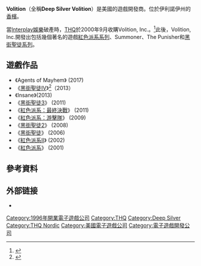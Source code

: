 {{noteTA
|G1=Games
|1=zh-cn:尚佩恩; zh-tw:香檳;
}}
{{Infobox company
| company_name     = Deep Silver Volition, LLC
| company_logo     = Volition logo.png
| caption          = 
| company_type     = [[Deep_Silver|Deep Silver]]的子公司
| company_slogan   = 
| foundation       = 1996年11月<br/>2013年（Deep Silver收購）
| location         = [[美國|美國]][[伊利諾伊州|伊利諾伊州]][[香檳_(伊利諾州)|香檳]]
| key_people       = Mike Kulas（總裁）<br />Dan Cermak（副總裁）
| industry         = [[電子遊戲|電子遊戲]]
| revenue          = 
| operating_income = 
| net_income       = 
| owner            = [[THQ|THQ]]（2000-2013）<br>[[Koch_Media|Koch Media]]（2013至今）
| parent           = [[THQ|THQ]]（2000-2013）<br>[[Deep_Silver|Deep Silver]]（2013-至今）
| homepage         = http://www.volition-inc.com/
}}

'''Volition'''（全稱'''Deep Silver Volition'''）是美國的遊戲開發商。位於伊利諾伊州的[[香檳_(伊利諾州)|香檳]]。

當[[Interplay娛樂|Interplay娛樂]]破產時，[[THQ|THQ]]於2000年9月收購Volition, Inc.。<ref>{{cite news | url=http://articles.latimes.com/2000/sep/12/local/me-19795 | work=Los Angeles Times | title=THQ Acquires Volition in Stock Transaction | date=12 September 2000 | accessdate=2012-01-30 | archive-date=2012-10-25 | archive-url=https://web.archive.org/web/20121025153545/http://articles.latimes.com/2000/sep/12/local/me-19795 | dead-url=no }}</ref>此後，Volition, Inc.開發出包括幾個著名的遊戲[[紅色派系系列|紅色派系系列]]、Summoner、The Punisher和[[黑街聖徒系列|黑街聖徒系列]]。

== 遊戲作品 ==
*《Agents of Mayhem》 (2017)
*《[[黑街聖徒IV|黑街聖徒IV]]》<ref>{{cite web|url=http://www.g4tv.com/thefeed/blog/post/718145/saints-row-4-confirmed-to-be-wilder-than-saints-row-3/|title=Saints Row 4 Confirmed, To Be "Wilder" Than Saints Row 3|last=Johnson|first=Stephen|date=November 8, 2011|publisher=G4TV|accessdate=19 December 2011|archive-date=2018-01-11|archive-url=https://web.archive.org/web/20180111162236/http://www.g4tv.com/thefeed/blog/post/718145/saints-row-4-confirmed-to-be-wilder-than-saints-row-3/}}</ref>（2013）
*《Insane》(2013)
*《[[黑街聖徒3|黑街聖徒3]]》 (2011)
*《[[紅色派系：最終決戰|紅色派系：最終決戰]]》 (2011)
*《[[紅色派系：游擊隊|紅色派系：游擊隊]]》 (2009)
*《[[黑街聖徒2|黑街聖徒2]]》 (2008)
*《[[黑街聖徒|黑街聖徒]]》 (2006)
*《[[紅色派系II|紅色派系II]]》 (2002)
*《[[紅色派系|紅色派系]]》 (2001)

== 參考資料 ==
{{reflist}}

== 外部链接 ==
* {{Official|http://www.dsvolition.com/}}

{{Embracer Group}}

{{Authority control}}
[[Category:1996年開業電子遊戲公司|Category:1996年開業電子遊戲公司]]
[[Category:THQ|Category:THQ]]
[[Category:Deep_Silver|Category:Deep Silver]]
[[Category:THQ_Nordic|Category:THQ Nordic]]
[[Category:美國電子遊戲公司|Category:美國電子遊戲公司]]
[[Category:電子遊戲開發公司|Category:電子遊戲開發公司]]